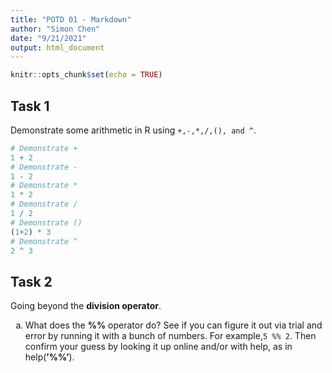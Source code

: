 ```yaml
---
title: "POTD 01 - Markdown"
author: "Simon Chen"
date: "9/21/2021"
output: html_document
---
```


```r
knitr::opts_chunk$set(echo = TRUE)
```

## Task 1

Demonstrate some arithmetic in R using `+,-,*,/,(), and ^`.


```r
# Demonstrate +
1 + 2
# Demonstrate -
1 - 2
# Demonstrate *
1 * 2
# Demonstrate /
1 / 2
# Demonstrate ()
(1+2) * 3
# Demonstrate ^
2 ^ 3
```

## Task 2

Going beyond the **division operator**.

a) What does the **%%** operator do? See if you can figure it out via trial and error by running it with a bunch of numbers. 
For example,`5 %% 2`. Then confirm your guess by looking it up online and/or with help, as in help(**’%%’**).

```r

```
